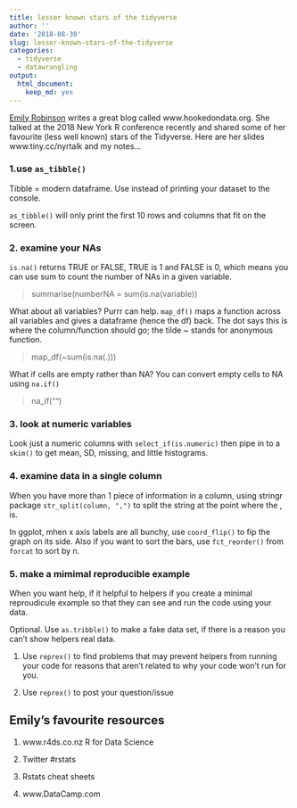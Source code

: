 ```yaml
---
title: lesser known stars of the tidyverse
author: ''
date: '2018-08-30'
slug: lesser-known-stars-of-the-tidyverse
categories: 
  - tidyverse
  - datawrangling
output:
  html_document:
    keep_md: yes
---
```


[Emily Robinson](@robinson_es) writes a great blog called www.hookedondata.org. She talked at the 2018 New York R conference recently and shared some of her favourite (less well known) stars of the Tidyverse. Here are her slides www.tiny.cc/nyrtalk and my notes...



### 1.use `as_tibble()`

Tibble = modern dataframe. Use instead of printing your dataset to the console.

`as_tibble()` will only print the first 10 rows and columns that fit on the screen. 

### 2. examine your NAs

`is.na()` returns TRUE or FALSE, TRUE is 1 and FALSE is 0, which means you can use sum to count the number of NAs in a given variable. 

> summarise(numberNA = sum(is.na(variable))

What about all variables? Purrr can help. `map_df()` maps a function across all variables and gives a dataframe (hence the df) back.   The dot says this is where the column/function should go; the tilde ~ stands for anonymous function. 

> map_df(~sum(is.na(.)))

What if cells are empty rather than NA? You can convert empty cells to NA using `na.if()`

> na_if("") 

### 3. look at numeric variables

Look just a numeric columns with `select_if(is.numeric)` then pipe in to a `skim()` to get mean, SD, missing, and little histograms. 


### 4. examine data in a single column

When you have more than 1 piece of information in a column, using stringr package `str_split(column, ",")` to split the string at the point where the , is.

In ggplot, mhen x axis labels are all bunchy, use `coord_flip()` to fip the graph on its side. Also if you want to sort the bars, use `fct_reorder()` from `forcat` to sort by n. 

### 5. make a mimimal reproducible example

When you want help, if it helpful to helpers if you create a minimal reproudicule example so that they can see and run the code using your data. 

Optional. Use `as.tribble()` to make a fake data set, if there is a reason you can't show helpers real data. 

1. Use `reprex()` to find problems that may prevent helpers from running your code for reasons that aren't related to why your code won't run for you. 

2. Use `reprex()` to post your question/issue

## Emily's favourite resources

1. www.r4ds.co.nz R for Data Science

2. Twitter #rstats

3. Rstats cheat sheets 

4. www.DataCamp.com

